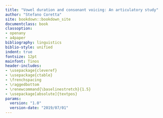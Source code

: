 ```yaml
---
title: "Vowel duration and consonant voicing: An articulatory study"
author: "Stefano Coretta"
site: bookdown::bookdown_site
documentclass: book
classoption:
- openany
- a4paper
bibliography: linguistics
biblio-style: unified
indent: true
fontsize: 12pt
mainfont: Tinos
header-includes:
- \usepackage{cleveref}
- \usepackage{ctable}
- \frenchspacing
- \raggedbottom
- \renewcommand{\baselinestretch}{1.5}
- \usepackage[absolute]{textpos}
params:
  version: "1.0"
  version-date: "2019/07/01"
---
```


\begin{textblock}{3}(0.2,0.2)
  \textcolor{lightgray}{v`r params$version` (`r params[["version-date"]]`)}
\end{textblock}
